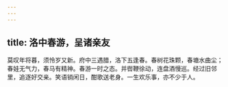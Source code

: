 ```yaml
---
---
---
```

title: 洛中春游，呈诸亲友
---



莫叹年将暮，须怜岁又新。府中三遇腊，洛下五逢春。春树花珠颗，春塘水曲尘；春娃无气力，春马有精神。春游一时之态。并辔鞭徐动，连盘酒慢巡。经过旧邻里，追逐好交亲。笑语销闲日，酣歌送老身。一生欢乐事，亦不少于人。